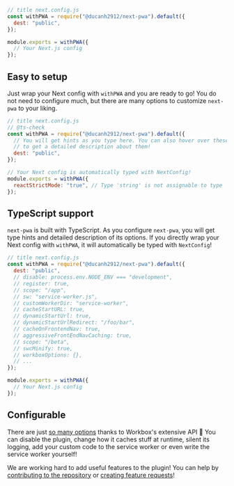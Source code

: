 <CodeShowcase>

```js
// title next.config.js
const withPWA = require("@ducanh2912/next-pwa").default({
  dest: "public",
});

module.exports = withPWA({
  // Your Next.js config
});
```

## Easy to setup

Just wrap your Next config with `withPWA` and you are ready to go! You do not need to configure much, but there are many options to customize `next-pwa` to your
liking.

</CodeShowcase>

<CodeShowcase invert>

```js
// title next.config.js
// @ts-check
const withPWA = require("@ducanh2912/next-pwa").default({
  // You will get hints as you type here. You can also hover over these options
  // to get a detailed description about them!
  dest: "public",
});

// Your Next config is automatically typed with NextConfig!
module.exports = withPWA({
  reactStrictMode: "true", // Type 'string' is not assignable to type 'boolean | null | undefined'.
});
```

## TypeScript support

`next-pwa` is built with TypeScript. As you configure `next-pwa`, you will get type hints and detailed description of its options. If you directly wrap your
Next config with `withPWA`, it will automatically be typed with `NextConfig`!

</CodeShowcase>

<CodeShowcase>

```js
// title next.config.js
const withPWA = require("@ducanh2912/next-pwa").default({
  dest: "public",
  // disable: process.env.NODE_ENV === "development",
  // register: true,
  // scope: "/app",
  // sw: "service-worker.js",
  // customWorkerDir: "service-worker",
  // cacheStartURL: true,
  // dynamicStartUrl: true,
  // dynamicStartUrlRedirect: "/foo/bar",
  // cacheOnFrontendNav: true,
  // aggressiveFrontEndNavCaching: true,
  // scope: "/beta",
  // swcMinify: true,
  // workboxOptions: {},
  // ...
});

module.exports = withPWA({
  // Your Next.js config
});
```

## Configurable

There are just [so many options](/docs/next-pwa/configuring) thanks to Workbox's extensive API 🤯 You can disable the plugin, change how it caches stuff
at runtime, silent its logging, add your custom code to the service worker or even write the service worker yourself!

We are working hard to add useful features to the plugin! You can help by [contributing to the repository](https://github.com/DuCanhGH/next-pwa/tree/master/contributing)
or [creating feature requests](https://github.com/DuCanhGH/next-pwa/issues/new/choose)!

</CodeShowcase>
